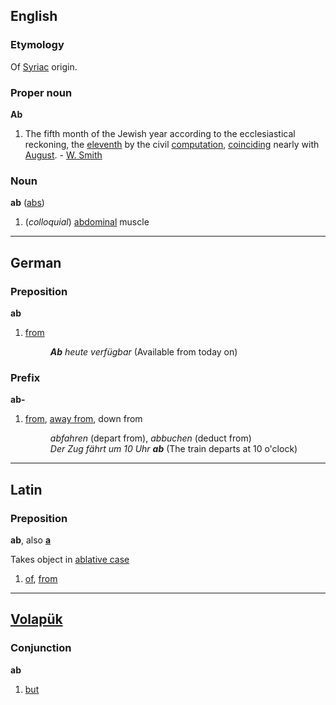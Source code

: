 == English ==
===Etymology===
Of [[Syriac]] origin.

=== Proper noun ===
'''Ab'''

#The fifth month of the Jewish year according to the ecclesiastical reckoning, the [[eleventh]] by the civil [[computation]], [[coinciding]] nearly with [[August]]. - [[W. Smith]]

=== Noun ===
'''ab''' ([[abs]])

# (''colloquial'') [[abdominal]] muscle

----

== German ==
=== Preposition ===
'''ab'''

#[[from]]
#:'''''Ab''' heute verfügbar'' (Available from today on)

=== Prefix ===
'''ab-'''

#[[from]], [[away from]], down from
#:''abfahren'' (depart from), ''abbuchen'' (deduct from)
#:''Der Zug fährt um 10 Uhr '''ab''''' (The train departs at 10 o'clock)

----

==Latin==
=== Preposition ===
'''ab''', also '''[[a]]'''

Takes object in [[ablative case]]

# [[of]], [[from]]

----

==[[Volapük]]==
=== Conjunction ===
'''ab'''

#[[but]]